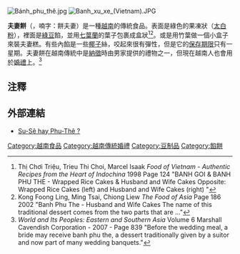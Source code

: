 {{Refimprove|time=2013-07-30T19:41:04+00:00}}
[[File:Bánh_phu_thê.jpg|thumb]]
[[File:Banh_xu_xe_(Vietnam).JPG|thumb]]

'''夫妻餅'''（{{lang-vi|'''Bánh phu thê'''}}，喃字：餅夫妻）是一種[[越南|越南]]的傳統食品。表面是綠色的果凍狀（[[太白粉|太白粉]]），裡面是[[綠豆|綠豆]]餡，並用[[七葉蘭|七葉蘭]]的葉子包裹成盒狀<ref>Thị Chơi Triệu, Trieu Thi Choi, Marcel Isaak ''Food of Vietnam - Authentic Recipes from the Heart of Indochina'' 1998 Page 124  "BANH GOI & BANH PHU THE - Wrapped Rice Cakes & Husband and Wife Cakes Opposite: Wrapped Rice Cakes (left) and Husband and Wife Cakes (right) "</ref><ref>Kong Foong Ling, Ming Tsai, Chiong Liew ''The Food of Asia'' Page 186 2002 "Banh Phu The - Husband and Wife Cakes The name of this traditional dessert comes from the two parts that are ..."</ref>。或是用竹葉做一個小盒子來裝夫妻糕。有些內餡是一些[[椰子|椰子]]絲，咬起來很有彈性，但是它的[[保存期限|保存期限]]只有一星期。夫妻餅在越南傳統中是[[納徵|納徵]]時由男家提供的禮物之一，但現在越南人也會用於[[婚禮|婚禮]]上。<ref>''World and Its Peoples: Eastern and Southern Asia'' Volume 6 Marshall Cavendish Corporation - 2007 - Page 839 "Before the wedding meal, a bride may receive banh phu the, a dessert traditionally given by a suitor and now part of many wedding banquets."</ref>

==注釋==
{{reflist}}
==外部連結==
*[https://web.archive.org/web/20130625001826/http://www.vietthuc.org/2011/09/17/su-se-hay-phu-the/ Su-Sê hay Phu-Thê ?]

{{食品小作品}}
[[Category:越南食品|Category:越南食品]]
[[Category:越南傳統婚禮|Category:越南傳統婚禮]]
[[Category:豆制品|Category:豆制品]]
[[Category:餡餅|Category:餡餅]]
